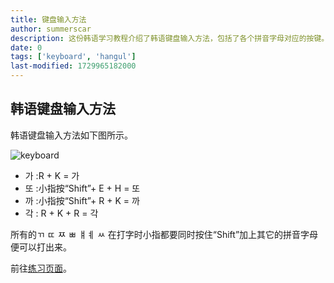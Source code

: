 ```yaml
---
title: 键盘输入方法
author: summerscar
description: 这份韩语学习教程介绍了韩语键盘输入方法，包括了各个拼音字母对应的按键。教程还提供了一个练习页面供学习者进行练习。学习者可以通过按键的组合来输入特殊的韩语字母。总结而言，这份教程提供了详细的指导，帮助学习者掌握韩语键盘输入方法。
date: 0
tags: ['keyboard', 'hangul']
last-modified: 1729965182000
---
```


## 韩语键盘输入方法

韩语键盘输入方法如下图所示。

![keyboard](/doc-img/keyboard.jpg)

* 가 :R + K = 가
* 또 :小指按“Shift”+ E + H = 또
* 까 :小指按“Shift”+ R + K = 까
* 각 : R + K + R = 각

所有的ㄲ ㄸ ㅉ ㅃ ㅒㅖ ㅆ 在打字时小指都要同时按住“Shift”加上其它的拼音字母便可以打出来。

前往[练习页面](/)。
